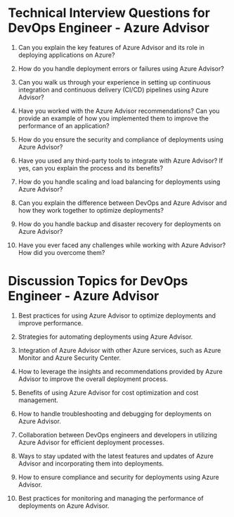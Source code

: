 
# Technical Interview Questions for DevOps Engineer - Azure Advisor

1. Can you explain the key features of Azure Advisor and its role in deploying applications on Azure?

2. How do you handle deployment errors or failures using Azure Advisor?

3. Can you walk us through your experience in setting up continuous integration and continuous delivery (CI/CD) pipelines using Azure Advisor?

4. Have you worked with the Azure Advisor recommendations? Can you provide an example of how you implemented them to improve the performance of an application?

5. How do you ensure the security and compliance of deployments using Azure Advisor?

6. Have you used any third-party tools to integrate with Azure Advisor? If yes, can you explain the process and its benefits?

7. How do you handle scaling and load balancing for deployments using Azure Advisor?

8. Can you explain the difference between DevOps and Azure Advisor and how they work together to optimize deployments?

9. How do you handle backup and disaster recovery for deployments on Azure Advisor?

10. Have you ever faced any challenges while working with Azure Advisor? How did you overcome them?

# Discussion Topics for DevOps Engineer - Azure Advisor

1. Best practices for using Azure Advisor to optimize deployments and improve performance.

2. Strategies for automating deployments using Azure Advisor.

3. Integration of Azure Advisor with other Azure services, such as Azure Monitor and Azure Security Center.

4. How to leverage the insights and recommendations provided by Azure Advisor to improve the overall deployment process.

5. Benefits of using Azure Advisor for cost optimization and cost management.

6. How to handle troubleshooting and debugging for deployments on Azure Advisor.

7. Collaboration between DevOps engineers and developers in utilizing Azure Advisor for efficient deployment processes.

8. Ways to stay updated with the latest features and updates of Azure Advisor and incorporating them into deployments.

9. How to ensure compliance and security for deployments using Azure Advisor.

10. Best practices for monitoring and managing the performance of deployments on Azure Advisor.